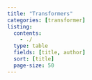 ```yaml
---
title: "Transformers"
categories: [transformer]
listing:
  contents: 
    - ./
  type: table
  fields: [title, author]
  sort: [title]
  page-size: 50
--- 
```

